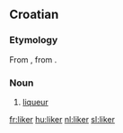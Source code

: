 ==Croatian==

===Etymology===
From {{etyl|fr|hr}} {{term|liqueur|lang=fr}}, from {{etyl|la|hr}} {{term|liquor||liquid|lang=la}}.

===Noun===
{{hr-noun|m}}

# [[liqueur]]

[[fr:liker]]
[[hu:liker]]
[[nl:liker]]
[[sl:liker]]